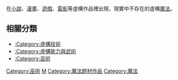 {{Catnav|頁面分類|社会|生活|文化|虛構}}
{{Catnav|頁面分類|人文學科|人类学|民俗學}}

在[[小說|小說]]、[[漫畫|漫畫]]、[[遊戲|遊戲]]、[[電影|電影]]等虛構作品裡出現，現實中不存在的虛構[[魔法|魔法]]。

== 相關分類 ==
* [[:Category:虛構技術|:Category:虛構技術]]
* [[:Category:虛構能力與武術|:Category:虛構能力與武術]]
* [[:Category:巫術|:Category:巫術]]

[[Category:巫術|Category:巫術]]
[[Category:虛構現象|M]]
[[Category:魔法题材作品|Category:魔法题材作品]]
[[Category:魔法|Category:魔法]]